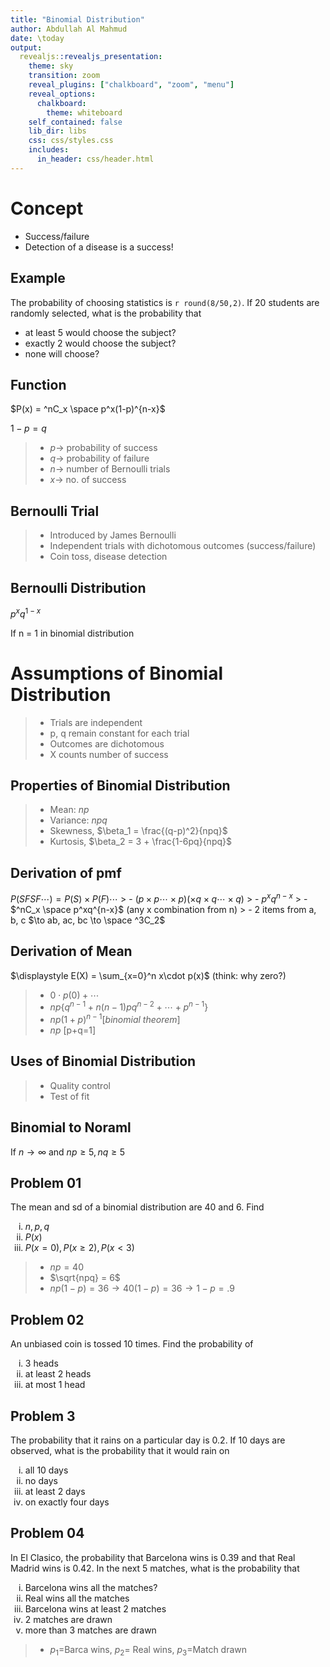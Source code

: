 ---
title: "Binomial Distribution"
author: Abdullah Al Mahmud
date: \today
output: 
  revealjs::revealjs_presentation:
    theme: sky
    transition: zoom
    reveal_plugins: ["chalkboard", "zoom", "menu"]
    reveal_options:
      chalkboard:
        theme: whiteboard
    self_contained: false
    lib_dir: libs
    css: css/styles.css
    includes:
      in_header: css/header.html
---

# Concept

- Success/failure
- Detection of a disease is a success!


## Example

The probability of choosing statistics is `r round(8/50,2)`. If 20 students are randomly selected, what is the probability that 

- at least 5 would choose the subject?
- exactly 2 would choose the subject?
- none will choose? 

## Function

$P(x) = ^nC_x \space p^x(1-p)^{n-x}$

$1-p=q$

> - $p \to$ probability of success
> - $q \to$ probability of failure
> - $n \to$ number of Bernoulli trials
> - $x \to$ no. of success

## Bernoulli Trial

> - Introduced by James Bernoulli
> - Independent trials with dichotomous outcomes (success/failure)
> - Coin toss, disease detection 

## Bernoulli Distribution

$p^xq^{1-x}$ 

If n = 1 in binomial distribution

# Assumptions of Binomial Distribution

> - Trials are independent
> - p, q remain constant for each trial
> - Outcomes are dichotomous
> - X counts number of success

## Properties of Binomial Distribution

> - Mean: $np$
> - Variance: $npq$
> - Skewness, $\beta_1 = \frac{(q-p)^2}{npq}$
> - Kurtosis, $\beta_2 = 3 + \frac{1-6pq}{npq}$

## Derivation of pmf

$P(SF SF \cdots) = P(S) \times P(F) \cdots$
> - $(p \times p \cdots \times p)(\times q \times q \cdots \times q)$
> - $p^xq^{n-x}$
> - $^nC_x \space p^xq^{n-x}$ (any x combination from n)
> - 2 items from a, b, c $\to ab, ac, bc \to \space ^3C_2$

## Derivation of Mean

$\displaystyle E(X) = \sum_{x=0}^n x\cdot p(x)$ (think: why zero?)

> - $0 \cdot p(0) + \cdots$
> - $np\{q^{n-1}+n(n-1)pq^{n-2}+\cdots+p^{n-1}\}$
> - $np(1+p)^{n-1} [binomial \ theorem]$
> - $np$ [p+q=1]

## Uses of Binomial Distribution

> - Quality control
> - Test of fit

## Binomial to Noraml

If $n \to \infty$ and $np\ge 5, nq \ge 5$

## Problem 01

The mean and sd of a binomial distribution are 40 and 6. Find 

i) $n,p,q$
ii) $P(x)$
iii) $P(x=0), P(x\ge2), P(x\lt3)$

> - $np = 40$
> - $\sqrt{npq} = 6$
> - $np(1-p)=36 \to 40(1-p)=36 \to 1-p=.9$

## Problem 02

An unbiased coin is tossed 10 times. Find the probability of 

i) 3 heads
ii) at least 2 heads
iii) at most 1 head

## Problem 3

The probability that it rains on a particular day is 0.2. If 10 days are observed, what is the probability that it would rain on

i) all 10 days
ii) no days
iii) at least 2 days
iv) on exactly four days

## Problem 04

In El Clasico, the probability that Barcelona wins is 0.39 and that Real Madrid wins is 0.42. In the next 5 matches, what is the probability that

i) Barcelona wins all the matches?
ii) Real wins all the matches
iii) Barcelona wins at least 2 matches
iv) 2 matches are drawn
v) more than 3 matches are drawn

> - $p_1=$Barca wins, $p_2 =$ Real wins, $p_3 =$Match drawn